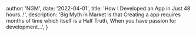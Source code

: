 
  author: 'NGM',
  date: '2022-04-01',
  title: 'How I Developed an App in Just 48 hours..!',
  description:
    'Big Myth in Market is that Creating a app requires months of time which itself is a Half Truth, When you have passion for development...',
}

